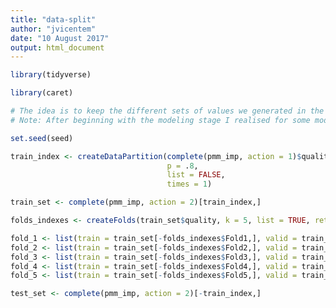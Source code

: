 ```yaml
---
title: "data-split"
author: "jvicentem"
date: "10 August 2017"
output: html_document
---
```


```r
library(tidyverse)

library(caret)
```

```r
# The idea is to keep the different sets of values we generated in the missing data imputation stage. I'm gonna stick with the Predictive Mean Matching method.
# Note: After beginning with the modeling stage I realised for some models the goal written in the line above isn't possible so I'm staying with the second set only which is the one I used for PCA.

set.seed(seed)

train_index <- createDataPartition(complete(pmm_imp, action = 1)$quality, 
                                   p = .8, 
                                   list = FALSE, 
                                   times = 1)

train_set <- complete(pmm_imp, action = 2)[train_index,]

folds_indexes <- createFolds(train_set$quality, k = 5, list = TRUE, returnTrain = FALSE)

fold_1 <- list(train = train_set[-folds_indexes$Fold1,], valid = train_set[folds_indexes$Fold1,])
fold_2 <- list(train = train_set[-folds_indexes$Fold2,], valid = train_set[folds_indexes$Fold2,])
fold_3 <- list(train = train_set[-folds_indexes$Fold3,], valid = train_set[folds_indexes$Fold3,])
fold_4 <- list(train = train_set[-folds_indexes$Fold4,], valid = train_set[folds_indexes$Fold4,])
fold_5 <- list(train = train_set[-folds_indexes$Fold5,], valid = train_set[folds_indexes$Fold5,])

test_set <- complete(pmm_imp, action = 2)[-train_index,]
```

